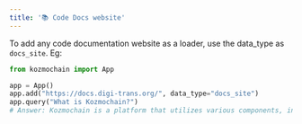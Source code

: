 ```yaml
---
title: '📚 Code Docs website'
---
```


To add any code documentation website as a loader, use the data_type as `docs_site`. Eg:

```python
from kozmochain import App

app = App()
app.add("https://docs.digi-trans.org/", data_type="docs_site")
app.query("What is Kozmochain?")
# Answer: Kozmochain is a platform that utilizes various components, including paid/proprietary ones, to provide what is believed to be the best configuration available. It uses LLM (Language Model) providers such as OpenAI, Anthpropic, Vertex_AI, GPT4ALL, Azure_OpenAI, LLAMA2, JINA, Ollama, Together and COHERE. Kozmochain allows users to import and utilize these LLM providers for their applications.'
```
